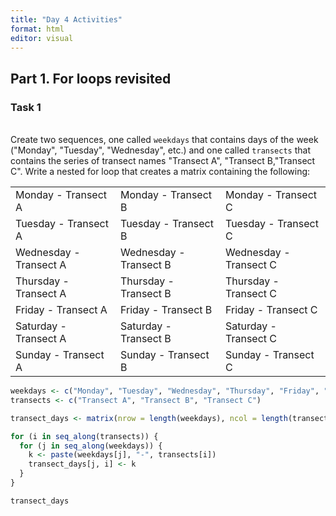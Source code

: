 ```yaml
---
title: "Day 4 Activities"
format: html
editor: visual
---
```


## Part 1. For loops revisited

### Task 1

\
Create two sequences, one called `weekdays` that contains days of the week (\"Monday\", \"Tuesday\", \"Wednesday\", etc.) and one called `transects` that contains the series of transect names \"Transect A\", \"Transect B,\"Transect C\". Write a nested for loop that creates a matrix containing the following:

|                        |                        |                        |
|:-----------------------|:-----------------------|:-----------------------|
| Monday - Transect A    | Monday - Transect B    | Monday - Transect C    |
| Tuesday - Transect A   | Tuesday - Transect B   | Tuesday - Transect C   |
| Wednesday - Transect A | Wednesday - Transect B | Wednesday - Transect C |
| Thursday - Transect A  | Thursday - Transect B  | Thursday - Transect C  |
| Friday - Transect A    | Friday - Transect B    | Friday - Transect C    |
| Saturday - Transect A  | Saturday - Transect B  | Saturday - Transect C  |
| Sunday - Transect A    | Sunday - Transect B    | Sunday - Transect C    |

```r
weekdays <- c("Monday", "Tuesday", "Wednesday", "Thursday", "Friday", "Saturday", "Sunday")
transects <- c("Transect A", "Transect B", "Transect C")
```

```r
transect_days <- matrix(nrow = length(weekdays), ncol = length(transects))

for (i in seq_along(transects)) {
  for (j in seq_along(weekdays)) {
    k <- paste(weekdays[j], "-", transects[i])
    transect_days[j, i] <- k
  }
}
```

```r
transect_days
```
